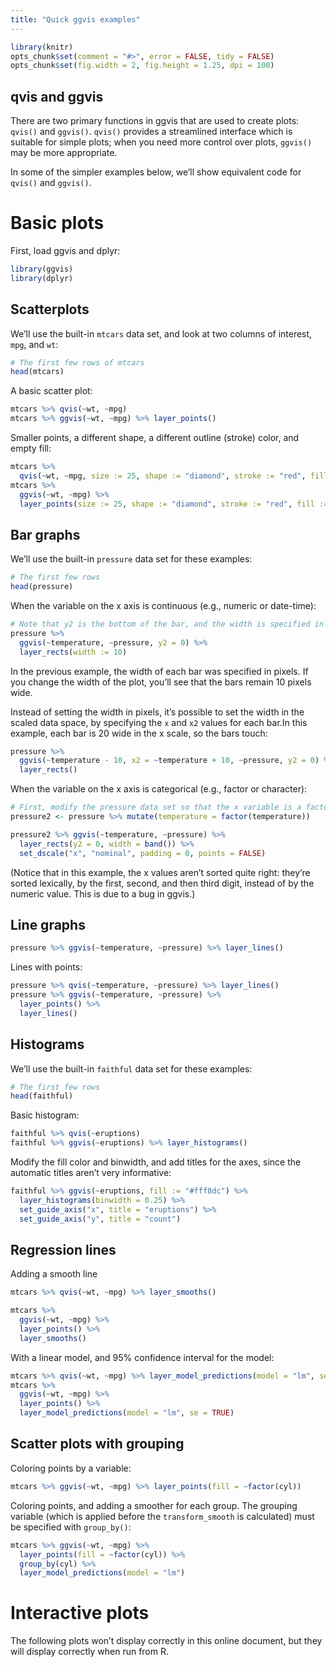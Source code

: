 ```yaml
---
title: "Quick ggvis examples"
---
```


<!--
%\VignetteEngine{knitr}
%\VignetteIndexEntry{ggvis basics}
-->

```r
library(knitr)
opts_chunk$set(comment = "#>", error = FALSE, tidy = FALSE)
opts_chunk$set(fig.width = 2, fig.height = 1.25, dpi = 100)
```

## qvis and ggvis

There are two primary functions in ggvis that are used to create plots: `qvis()` and `ggvis()`.  `qvis()` provides a streamlined interface which is suitable for simple plots; when you need more control over plots, `ggvis()` may be more appropriate.

In some of the simpler examples below, we'll show equivalent code for `qvis()` and `ggvis()`.

# Basic plots

First, load ggvis and dplyr:

```r
library(ggvis)
library(dplyr)
```

## Scatterplots

We'll use the built-in `mtcars` data set, and look at two columns of interest, `mpg`, and `wt`:

```r
# The first few rows of mtcars
head(mtcars)
```

A basic scatter plot:

```r
mtcars %>% qvis(~wt, ~mpg)
mtcars %>% ggvis(~wt, ~mpg) %>% layer_points()
```

Smaller points, a different shape, a different outline (stroke) color, and empty fill:

```r
mtcars %>% 
  qvis(~wt, ~mpg, size := 25, shape := "diamond", stroke := "red", fill := NA)
mtcars %>% 
  ggvis(~wt, ~mpg) %>% 
  layer_points(size := 25, shape := "diamond", stroke := "red", fill := NA)
```


## Bar graphs

We'll use the built-in `pressure` data set for these examples:

```r
# The first few rows
head(pressure)
```

When the variable on the x axis is continuous (e.g., numeric or date-time):

```r
# Note that y2 is the bottom of the bar, and the width is specified in pixels
pressure %>% 
  ggvis(~temperature, ~pressure, y2 = 0) %>% 
  layer_rects(width := 10)
```

In the previous example, the width of each bar was specified in pixels. If you change the width of the plot, you'll see that the bars remain 10 pixels wide.

Instead of setting the width in pixels, it's possible to set the width in the scaled data space, by specifying the `x` and `x2` values for each bar.In this example, each bar is 20 wide in the x scale, so the bars touch:

```r
pressure %>% 
  ggvis(~temperature - 10, x2 = ~temperature + 10, ~pressure, y2 = 0) %>% 
  layer_rects()
```

When the variable on the x axis is categorical (e.g., factor or character):

```r
# First, modify the pressure data set so that the x variable is a factor
pressure2 <- pressure %>% mutate(temperature = factor(temperature))

pressure2 %>% ggvis(~temperature, ~pressure) %>%
  layer_rects(y2 = 0, width = band()) %>%
  set_dscale("x", "nominal", padding = 0, points = FALSE)
```

(Notice that in this example, the x values aren't sorted quite right: they're sorted lexically, by the first, second, and then third digit, instead of by the numeric value. This is due to a bug in ggvis.)

## Line graphs

```r
pressure %>% ggvis(~temperature, ~pressure) %>% layer_lines()
```

Lines with points:

```r
pressure %>% qvis(~temperature, ~pressure) %>% layer_lines()
pressure %>% ggvis(~temperature, ~pressure) %>%
  layer_points() %>% 
  layer_lines()
```

## Histograms

We'll use the built-in `faithful` data set for these examples:

```r
# The first few rows
head(faithful)
```


Basic histogram:

```r
faithful %>% qvis(~eruptions)
faithful %>% ggvis(~eruptions) %>% layer_histograms()
```

Modify the fill color and binwidth, and add titles for the axes, since the automatic titles aren't very informative:

```r
faithful %>% ggvis(~eruptions, fill := "#fff8dc") %>%
  layer_histograms(binwidth = 0.25) %>%
  set_guide_axis("x", title = "eruptions") %>%
  set_guide_axis("y", title = "count")
```

## Regression lines

Adding a smooth line

```r
mtcars %>% qvis(~wt, ~mpg) %>% layer_smooths()

mtcars %>% 
  ggvis(~wt, ~mpg) %>%
  layer_points() %>%
  layer_smooths()
```

With a linear model, and 95% confidence interval for the model:

```r
mtcars %>% qvis(~wt, ~mpg) %>% layer_model_predictions(model = "lm", se = TRUE)
mtcars %>% 
  ggvis(~wt, ~mpg) %>%
  layer_points() %>%
  layer_model_predictions(model = "lm", se = TRUE)
```

## Scatter plots with grouping

Coloring points by a variable:

```r
mtcars %>% ggvis(~wt, ~mpg) %>% layer_points(fill = ~factor(cyl))
```

Coloring points, and adding a smoother for each group. The grouping variable (which is applied before the `transform_smooth` is calculated) must be specified with `group_by()`:

```r
mtcars %>% ggvis(~wt, ~mpg) %>% 
  layer_points(fill = ~factor(cyl)) %>% 
  group_by(cyl) %>% 
  layer_model_predictions(model = "lm")
```

# Interactive plots

The following plots won't display correctly in this online document, but they will display correctly when run from R.
